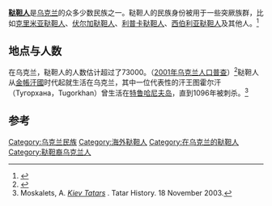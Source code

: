 {{Infobox ethnic group
| group = 乌克兰鞑靼人<br>Татари<br>''Tatary''
{{image array|perrow=5
}}
| poptime    = '''73304'''（[[2001年乌克兰人口普查|2001年]]）
| region1    = [[顿涅茨克州|顿涅茨克州]]
| pop1       = 19161（2001年）
| region2    = [[克里米亚|克里米亚]]<br/><small>（不含[[塞瓦斯托波尔|塞瓦斯托波尔]]）</small>
| pop2       = 11090（2001年）
| region3    = [[卢甘斯克州|卢甘斯克州]]
| pop3       = 8543（2001年）
| region4    = [[赫尔松州|赫尔松州]]
| pop4       = 5353（2001年）
| region5    = [[扎波罗热州|扎波罗热州]]
| pop5       = 5177（2001年）
| region6    = [[哈尔科夫州|哈尔科夫州]]
| pop6       = 4198（2001年）
| region7    = [[第聂伯罗彼得罗夫斯克州|第聂伯罗彼得罗夫斯克州]]
| pop7       = 3835（2001年）
| region8    = [[敖德萨州|敖德萨州]]
| pop8       = 2640（2001年）
| region9    = [[塞瓦斯托波尔|塞瓦斯托波尔]]
| pop9       = 2512（2001年）
| region10   = 乌克兰其他地区
| pop10      = 10795（2001年）
| langs      = [[俄语|俄语]]（58.7%）、[[鞑靼语|鞑靼语]]（35.2%）
| related = [[鞑靼人|鞑靼人]]
}}

'''[[鞑靼人|鞑靼人]]'''是[[乌克兰|乌克兰]]的众多少数民族之一。鞑靼人的民族身份被用于一些突厥族群，比如[[克里米亚鞑靼人|克里米亚鞑靼人]]、[[伏尔加鞑靼人|伏尔加鞑靼人]]、[[立陶宛鞑靼人|利普卡鞑靼人]]、[[西伯利亚鞑靼人|西伯利亚鞑靼人]]及其他人。<ref>{{Cite web|title=克里米亞和烏克蘭的原住民族|url=https://iptip.wordpress.com/2014/03/14/%e5%85%8b%e9%87%8c%e7%b1%b3%e4%ba%9e%e5%92%8c%e7%83%8f%e5%85%8b%e8%98%ad%e7%9a%84%e5%8e%9f%e4%bd%8f%e6%b0%91%e6%97%8f/|accessdate=2019-12-29|date=2014-03-14|last=jinumu|work=臺灣原住民族國際訊息平台(IPTIP)|language=zh-TW|archive-date=2020-12-13|archive-url=https://web.archive.org/web/20201213215806/https://iptip.wordpress.com/2014/03/14/%E5%85%8B%E9%87%8C%E7%B1%B3%E4%BA%9E%E5%92%8C%E7%83%8F%E5%85%8B%E8%98%AD%E7%9A%84%E5%8E%9F%E4%BD%8F%E6%B0%91%E6%97%8F/|dead-url=no}}</ref>

==地点与人数==
在乌克兰，鞑靼人的人数估计超过了73000。（[[2001年乌克兰人口普查|2001年乌克兰人口普查]]）<ref>{{cite web|url=http://2001.ukrcensus.gov.ua/results/general/nationality/|title=Всеукра?нський перепис населення 2001 – Результати – Основн? п?дсумки – Нац?ональний склад населення:|publisher=2001.ukrcensus.gov.ua|accessdate=2014-09-22|archive-date=2019-11-23|archive-url=https://web.archive.org/web/20191123050001/http://2001.ukrcensus.gov.ua/results/general/nationality/|dead-url=no}}</ref>鞑靼人从[[金帳汗國|金帳汗國]]时代起就生活在乌克兰，其中一位代表性的汗王图霍尔汗（Тугорхана，Tugorkhan）曾生活在[[特鲁哈尼夫岛|特鲁哈尼夫岛]]，直到1096年被刺杀。<ref>Moskalets, A. [http://www.tatar-history.narod.ru/kiev_tatar.htm ''Kiev Tatars''] {{Wayback|url=http://www.tatar-history.narod.ru/kiev_tatar.htm |date=20201126143817 }}. Tatar History. 18 November 2003.</ref>

==参考==
<references/>

{{乌克兰少数民族}}

[[Category:乌克兰民族|Category:乌克兰民族]]
[[Category:海外鞑靼人|Category:海外鞑靼人]]
[[Category:在乌克兰的鞑靼人|Category:在乌克兰的鞑靼人]]
[[Category:鞑靼裔乌克兰人|Category:鞑靼裔乌克兰人]]